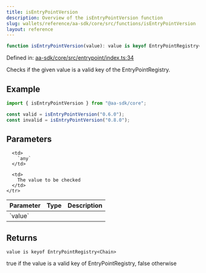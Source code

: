 ```yaml
---
title: isEntryPointVersion
description: Overview of the isEntryPointVersion function
slug: wallets/reference/aa-sdk/core/src/functions/isEntryPointVersion
layout: reference
---
```


```ts
function isEntryPointVersion(value): value is keyof EntryPointRegistry<Chain>;
```

Defined in: [aa-sdk/core/src/entrypoint/index.ts:34](https://github.com/alchemyplatform/aa-sdk/blob/da19afd63b0ba06a4de95b0d2d7871f64d546304/aa-sdk/core/src/entrypoint/index.ts#L34)

Checks if the given value is a valid key of the EntryPointRegistry.

## Example

```ts
import { isEntryPointVersion } from "@aa-sdk/core";

const valid = isEntryPointVersion("0.6.0");
const invalid = isEntryPointVersion("0.8.0");
```

## Parameters

<table>
  <thead>
    <tr>
      <th align="left">Parameter</th>
      <th align="left">Type</th>
      <th align="left">Description</th>
    </tr>
  </thead>

  <tbody>
    <tr>
      <td>
        `value`
      </td>

      <td>
        `any`
      </td>

      <td>
        The value to be checked
      </td>
    </tr>

  </tbody>
</table>

## Returns

`value is keyof EntryPointRegistry<Chain>`

true if the value is a valid key of EntryPointRegistry, false otherwise
